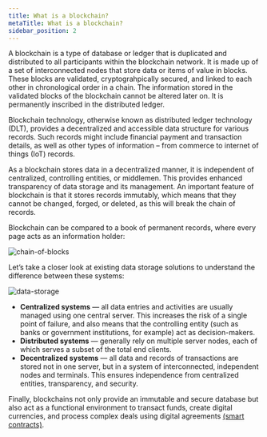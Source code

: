 ```yaml
---
title: What is a blockchain?
metaTitle: What is a blockchain?
sidebar_position: 2
---
```


A blockchain is a type of database or ledger that is duplicated and distributed
to all participants within the blockchain network. It is made up of a set of
interconnected nodes that store data or items of value in blocks. These blocks
are validated, cryptograhpically secured, and linked to each other in
chronological order in a chain. The information stored in the validated blocks
of the blockchain cannot be altered later on. It is permanently inscribed in the
distributed ledger.

Blockchain technology, otherwise known as distributed ledger technology (DLT),
provides a decentralized and accessible data structure for various records. Such
records might include financial payment and transaction details, as well as
other types of information – from commerce to internet of things (IoT) records.

As a blockchain stores data in a decentralized manner, it is independent of
centralized, controlling entities, or middlemen. This provides enhanced
transparency of data storage and its management. An important feature of
blockchain is that it stores records immutably, which means that they cannot be
changed, forged, or deleted, as this will break the chain of records.

Blockchain can be compared to a book of permanent records, where every page acts
as an information holder:

![chain-of-blocks](chain-of-blocks.png)

Let’s take a closer look at existing data storage solutions to understand the
difference between these systems:

![data-storage](data-storage.png)

- **Centralized systems** — all data entries and activities are usually managed
  using one central server. This increases the risk of a single point of
  failure, and also means that the controlling entity (such as banks or
  government institutions, for example) act as decision-makers.
- **Distributed systems** — generally rely on multiple server nodes, each of
  which serves a subset of the total end clients.
- **Decentralized systems** — all data and records of transactions are stored
  not in one server, but in a system of interconnected, independent nodes and
  terminals. This ensures independence from centralized entities, transparency,
  and security.

Finally, blockchains not only provide an immutable and secure database but also
act as a functional environment to transact funds, create digital currencies,
and process complex deals using digital agreements
[(smart contracts)](/new-to-cardano/what-is-a-smart-contract).
